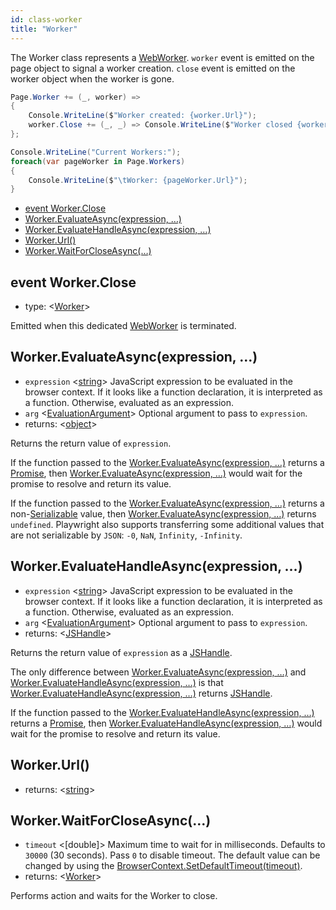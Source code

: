 ```yaml
---
id: class-worker
title: "Worker"
---
```


The Worker class represents a [WebWorker](https://developer.mozilla.org/en-US/docs/Web/API/Web_Workers_API). `worker` event is emitted on the page object to signal a worker creation. `close` event is emitted on the worker object when the worker is gone.

```csharp
Page.Worker += (_, worker) =>
{
    Console.WriteLine($"Worker created: {worker.Url}");
    worker.Close += (_, _) => Console.WriteLine($"Worker closed {worker.Url}");
};

Console.WriteLine("Current Workers:");
foreach(var pageWorker in Page.Workers)
{
    Console.WriteLine($"\tWorker: {pageWorker.Url}");
}
```


- [event Worker.Close](./api/class-worker.mdx#eventworkerclose)
- [Worker.EvaluateAsync(expression, …)](./api/class-worker.mdx#workerevaluateasyncexpression-)
- [Worker.EvaluateHandleAsync(expression, …)](./api/class-worker.mdx#workerevaluatehandleasyncexpression-)
- [Worker.Url()](./api/class-worker.mdx#workerurl)
- [Worker.WaitForCloseAsync(…)](./api/class-worker.mdx#workerwaitforcloseasync)

## event Worker.Close
- type: <[Worker]>

Emitted when this dedicated [WebWorker](https://developer.mozilla.org/en-US/docs/Web/API/Web_Workers_API) is terminated.

## Worker.EvaluateAsync(expression, …)
- `expression` <[string]> JavaScript expression to be evaluated in the browser context. If it looks like a function declaration, it is interpreted as a function. Otherwise, evaluated as an expression.
- `arg` <[EvaluationArgument]> Optional argument to pass to `expression`.
- returns: <[object]>

Returns the return value of `expression`.

If the function passed to the [Worker.EvaluateAsync(expression, …)](./api/class-worker.mdx#workerevaluateasyncexpression-) returns a [Promise], then [Worker.EvaluateAsync(expression, …)](./api/class-worker.mdx#workerevaluateasyncexpression-) would wait for the promise to resolve and return its value.

If the function passed to the [Worker.EvaluateAsync(expression, …)](./api/class-worker.mdx#workerevaluateasyncexpression-) returns a non-[Serializable] value, then [Worker.EvaluateAsync(expression, …)](./api/class-worker.mdx#workerevaluateasyncexpression-) returns `undefined`. Playwright also supports transferring some additional values that are not serializable by `JSON`: `-0`, `NaN`, `Infinity`, `-Infinity`.

## Worker.EvaluateHandleAsync(expression, …)
- `expression` <[string]> JavaScript expression to be evaluated in the browser context. If it looks like a function declaration, it is interpreted as a function. Otherwise, evaluated as an expression.
- `arg` <[EvaluationArgument]> Optional argument to pass to `expression`.
- returns: <[JSHandle]>

Returns the return value of `expression` as a [JSHandle].

The only difference between [Worker.EvaluateAsync(expression, …)](./api/class-worker.mdx#workerevaluateasyncexpression-) and [Worker.EvaluateHandleAsync(expression, …)](./api/class-worker.mdx#workerevaluatehandleasyncexpression-) is that [Worker.EvaluateHandleAsync(expression, …)](./api/class-worker.mdx#workerevaluatehandleasyncexpression-) returns [JSHandle].

If the function passed to the [Worker.EvaluateHandleAsync(expression, …)](./api/class-worker.mdx#workerevaluatehandleasyncexpression-) returns a [Promise], then [Worker.EvaluateHandleAsync(expression, …)](./api/class-worker.mdx#workerevaluatehandleasyncexpression-) would wait for the promise to resolve and return its value.

## Worker.Url()
- returns: <[string]>

## Worker.WaitForCloseAsync(…)
- `timeout` <[double]> Maximum time to wait for in milliseconds. Defaults to `30000` (30 seconds). Pass `0` to disable timeout. The default value can be changed by using the [BrowserContext.SetDefaultTimeout(timeout)](./api/class-browsercontext.mdx#browsercontextsetdefaulttimeouttimeout).
- returns: <[Worker]>

Performs action and waits for the Worker to close.

[Accessibility]: ./api/class-accessibility.mdx "Accessibility"
[Browser]: ./api/class-browser.mdx "Browser"
[BrowserContext]: ./api/class-browsercontext.mdx "BrowserContext"
[BrowserType]: ./api/class-browsertype.mdx "BrowserType"
[ConsoleMessage]: ./api/class-consolemessage.mdx "ConsoleMessage"
[Dialog]: ./api/class-dialog.mdx "Dialog"
[Download]: ./api/class-download.mdx "Download"
[ElementHandle]: ./api/class-elementhandle.mdx "ElementHandle"
[FileChooser]: ./api/class-filechooser.mdx "FileChooser"
[Frame]: ./api/class-frame.mdx "Frame"
[JSHandle]: ./api/class-jshandle.mdx "JSHandle"
[Keyboard]: ./api/class-keyboard.mdx "Keyboard"
[Mouse]: ./api/class-mouse.mdx "Mouse"
[Page]: ./api/class-page.mdx "Page"
[Playwright]: ./api/class-playwright.mdx "Playwright"
[Request]: ./api/class-request.mdx "Request"
[Response]: ./api/class-response.mdx "Response"
[Route]: ./api/class-route.mdx "Route"
[Selectors]: ./api/class-selectors.mdx "Selectors"
[TimeoutError]: ./api/class-timeouterror.mdx "TimeoutError"
[Touchscreen]: ./api/class-touchscreen.mdx "Touchscreen"
[Video]: ./api/class-video.mdx "Video"
[WebSocket]: ./api/class-websocket.mdx "WebSocket"
[WebSocketFrame]: ./api/class-websocketframe.mdx "WebSocketFrame"
[Worker]: ./api/class-worker.mdx "Worker"
[Element]: https://developer.mozilla.org/en-US/docs/Web/API/element "Element"
[EvaluationArgument]: ./core-concepts.mdx#evaluation-argument "EvaluationArgument"
[Promise]: https://developer.mozilla.org/en-US/docs/Web/JavaScript/Reference/Global_Objects/Promise "Promise"
[iterator]: https://developer.mozilla.org/en-US/docs/Web/JavaScript/Reference/Iteration_protocols "Iterator"
[origin]: https://developer.mozilla.org/en-US/docs/Glossary/Origin "Origin"
[selector]: https://developer.mozilla.org/en-US/docs/Web/CSS/CSS_Selectors "selector"
[Serializable]: https://developer.mozilla.org/en-US/docs/Web/JavaScript/Reference/Global_Objects/JSON/stringify#Description "Serializable"
[UIEvent.detail]: https://developer.mozilla.org/en-US/docs/Web/API/UIEvent/detail "UIEvent.detail"
[UnixTime]: https://en.wikipedia.org/wiki/Unix_time "Unix Time"
[xpath]: https://developer.mozilla.org/en-US/docs/Web/XPath "xpath"

[Array]: https://developer.mozilla.org/en-US/docs/Web/JavaScript/Reference/Global_Objects/Array "Array"
[boolean]: https://developer.mozilla.org/en-US/docs/Web/JavaScript/Data_structures#Boolean_type "Boolean"
[Buffer]: https://nodejs.org/api/buffer.html#buffer_class_buffer "Buffer"
[ChildProcess]: https://nodejs.org/api/child_process.html "ChildProcess"
[Error]: https://nodejs.org/api/errors.html#errors_class_error "Error"
[EventEmitter]: https://nodejs.org/api/events.html#events_class_eventemitter "EventEmitter"
[function]: https://developer.mozilla.org/en-US/docs/Web/JavaScript/Reference/Global_Objects/Function "Function"
[Map]: https://developer.mozilla.org/en-US/docs/Web/JavaScript/Reference/Global_Objects/Map "Map"
[null]: https://developer.mozilla.org/en-US/docs/Web/JavaScript/Reference/Global_Objects/null "null"
[number]: https://developer.mozilla.org/en-US/docs/Web/JavaScript/Data_structures#Number_type "Number"
[Object]: https://developer.mozilla.org/en-US/docs/Web/JavaScript/Reference/Global_Objects/Object "Object"
[Promise]: https://developer.mozilla.org/en-US/docs/Web/JavaScript/Reference/Global_Objects/Promise "Promise"
[Readable]: https://nodejs.org/api/stream.html#stream_class_stream_readable "Readable"
[RegExp]: https://developer.mozilla.org/en-US/docs/Web/JavaScript/Reference/Global_Objects/RegExp "RegExp"
[void]: https://developer.mozilla.org/en-US/docs/Web/JavaScript/Reference/Global_Objects/undefined "void"
[string]: https://developer.mozilla.org/en-US/docs/Web/JavaScript/Data_structures#String_type "string"
[URL]: https://nodejs.org/api/url.html "URL"

[Action]: https://docs.microsoft.com/en-us/dotnet/api/system.action-1?view=net-5.0 "Action"
[Func]: https://docs.microsoft.com/en-us/dotnet/api/system.func-2?view=net-5.0 "Func"
[IEnumerable]: https://docs.microsoft.com/en-us/dotnet/api/system.collections.ienumerable?view=net-5.0 "IEnumerable"
[TResult]: https://docs.microsoft.com/en-us/dotnet/api/system.threading.tasks.task-1?view=net-5.0 "TResult"

[all available image tags]: https://mcr.microsoft.com/v2/playwright/tags/list "all available image tags"
[Docker Hub]: https://hub.docker.com/_/microsoft-playwright "Docker Hub"
[Dockerfile.focal]: https://github.com/microsoft/playwright/blob/master/utils/docker/Dockerfile.focal "Dockerfile.focal"